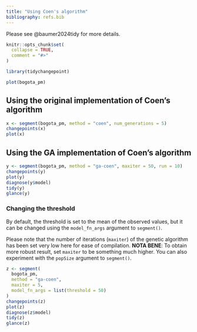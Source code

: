 ```yaml
---
title: "Using Coen's algorithm"
bibliography: refs.bib
---
```


Please see @baumer2024tidy for more details. 

```r
knitr::opts_chunk$set(
  collapse = TRUE,
  comment = "#>"
)
```

```r
library(tidychangepoint)
```

```r
plot(bogota_pm)
```

## Using the original implementation of Coen's algorithm

```r
x <- segment(bogota_pm, method = "coen", num_generations = 5)
changepoints(x)
plot(x)
```

## Using the GA implementation of Coen's algorithm

```r
y <- segment(bogota_pm, method = "ga-coen", maxiter = 50, run = 10)
changepoints(y)
plot(y)
diagnose(y$model)
tidy(y)
glance(y)
```

### Changing the threshold

By default, the threshold is set to the mean of the observed values, but it can be changed using the `model_fn_args` argument to `segment()`. 

Please note that the number of iterations (`maxiter`) of the genetic algorithm has been set very low here for ease of compilation. 
**NOTA BENE**: To obtain more robust result, set `maxiter` to be something much higher. 
You can also experiment with the `popSize` argument to `segment()`. 

```r
z <- segment(
  bogota_pm, 
  method = "ga-coen", 
  maxiter = 5,
  model_fn_args = list(threshold = 50)
)
changepoints(z)
plot(z)
diagnose(z$model)
tidy(z)
glance(z)
```
